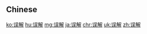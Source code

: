 {{also|誤解}}
==Chinese==
{{zh-see|誤解}}

[[ko:误解]]
[[hu:误解]]
[[mg:误解]]
[[ja:误解]]
[[chr:误解]]
[[uk:误解]]
[[zh:误解]]